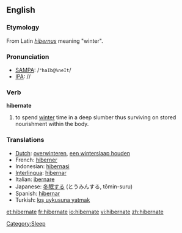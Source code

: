 ==English==
===Etymology===
From Latin ''[[hibernus]]'' meaning "winter".

===Pronunciation===
*[[w:SAMPA|SAMPA]]: /<tt>"haIb@%neIt</tt>/
*[[w:IPA|IPA]]: /{{IPAchar|ˈhaɪbəˌneɪt}}/

===Verb===
'''hibernate'''

#to spend [[winter]] time in a deep slumber thus surviving on stored nourishment within the body.

=== Translations ===
*[[Dutch]]: [[overwinteren]], [[een winterslaap houden]]
*French: [[hiberner]]
*Indonesian: [[hibernasi]]
*[[Interlingua]]: [[hibernar]]
*Italian: [[ibernare]]
*Japanese: [[冬眠]]する (とうみんする, tōmin-suru)
*Spanish: [[hibernar]]
*Turkish: [[kış uykusuna yatmak]]

[[Category:Sleep]]

[[et:hibernate]]
[[fr:hibernate]]
[[io:hibernate]]
[[vi:hibernate]]
[[zh:hibernate]]
